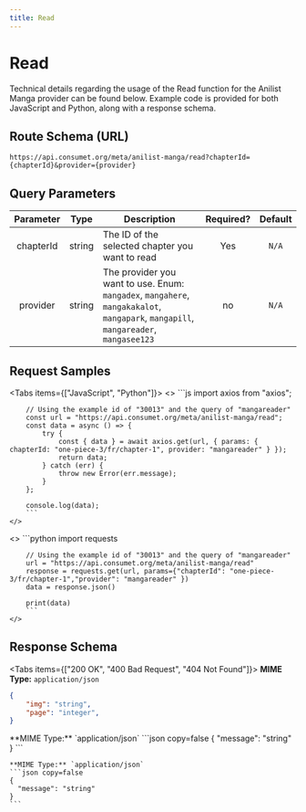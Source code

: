 ```yaml
---
title: Read
---
```



# Read

Technical details regarding the usage of the Read function for the Anilist Manga provider can be found below. Example code is provided for both JavaScript and Python, along with a response schema.

## Route Schema (URL)

```
https://api.consumet.org/meta/anilist-manga/read?chapterId={chapterId}&provider={provider}
```

## Query Parameters

| Parameter |  Type  | Description                                                                                                                         | Required? | Default |
| :-------: | :----: | ----------------------------------------------------------------------------------------------------------------------------------- | :-------: | :-----: |
| chapterId | string | The ID of the selected chapter you want to read                                                                                     |    Yes    |  `N/A`  |
| provider  | string | The provider you want to use. Enum: `mangadex`, `mangahere`, `mangakakalot`, `mangapark`, `mangapill`, `mangareader`, `mangasee123` |    no     |  `N/A`  |

## Request Samples

<Tabs items={["JavaScript", "Python"]}>
  <Tab>
    <>
        ```js
        import axios from "axios";

        // Using the example id of "30013" and the query of "mangareader"
        const url = "https://api.consumet.org/meta/anilist-manga/read";
        const data = async () => {
            try {
                const { data } = await axios.get(url, { params: { chapterId: "one-piece-3/fr/chapter-1", provider: "mangareader" } });
                return data;
            } catch (err) {
                throw new Error(err.message);
            }
        };

        console.log(data);
        ```
    </>

  </Tab>
  <Tab>
    <>
        ```python
        import requests

        // Using the example id of "30013" and the query of "mangareader"
        url = "https://api.consumet.org/meta/anilist-manga/read"
        response = requests.get(url, params={"chapterId": "one-piece-3/fr/chapter-1","provider": "mangareader" })
        data = response.json()

        print(data)
        ```
    </>

  </Tab>
</Tabs>

## Response Schema

<Tabs items={["200 OK", "400 Bad Request", "404 Not Found"]}>
  <Tab>
  **MIME Type:** `application/json`
  ```json copy=false
  {
      "img": "string",
      "page": "integer",
  }
  ```
  </Tab>

  <Tab>
  **MIME Type:** `application/json`
  ```json copy=false
  {
    "message": "string"
  }
  ```
  </Tab>

  <Tab>

    **MIME Type:** `application/json`
    ```json copy=false
    {
      "message": "string"
    }
    ```

  </Tab>
</Tabs>

